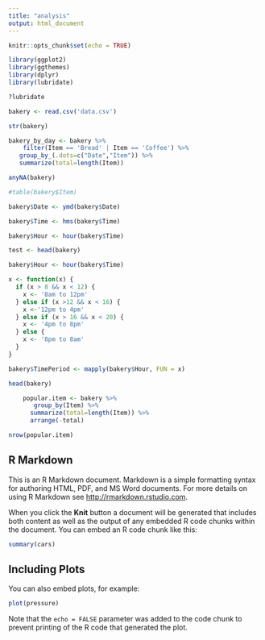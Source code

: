 ```yaml
---
title: "analysis"
output: html_document
---
```


```r
knitr::opts_chunk$set(echo = TRUE)

library(ggplot2)
library(ggthemes)
library(dplyr)
library(lubridate)

?lubridate
```

```r
bakery <- read.csv('data.csv')

str(bakery)

bakery_by_day <- bakery %>% 
    filter(Item == 'Bread' | Item == 'Coffee') %>%
   group_by_(.dots=c("Date","Item")) %>% 
   summarize(total=length(Item))

anyNA(bakery)

```
```r
#table(bakery$Item)

bakery$Date <- ymd(bakery$Date)

bakery$Time <- hms(bakery$Time)

bakery$Hour <- hour(bakery$Time)

test <- head(bakery)

bakery$Hour <- hour(bakery$Time)

x <- function(x) {
  if (x > 8 && x < 12) {
    x <- '8am to 12pm'
  } else if (x >12 && x < 16) {
    x <-'12pm to 4pm'
  } else if (x > 16 && x < 20) {
    x <- '4pm to 8pm'
  } else {
    x <- '8pm to 8am'
  }
}

bakery$TimePeriod <- mapply(bakery$Hour, FUN = x)

head(bakery)
```

```r
    popular.item <- bakery %>%
       group_by(Item) %>%
      summarize(total=length(Item)) %>%
      arrange(-total)

nrow(popular.item)
```



## R Markdown


This is an R Markdown document. Markdown is a simple formatting syntax for authoring HTML, PDF, and MS Word documents. For more details on using R Markdown see <http://rmarkdown.rstudio.com>.

When you click the **Knit** button a document will be generated that includes both content as well as the output of any embedded R code chunks within the document. You can embed an R code chunk like this:

```r
summary(cars)
```

## Including Plots

You can also embed plots, for example:

```r
plot(pressure)
```

Note that the `echo = FALSE` parameter was added to the code chunk to prevent printing of the R code that generated the plot.
